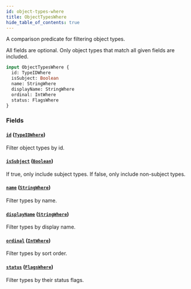 ```yaml
---
id: object-types-where
title: ObjectTypesWhere
hide_table_of_contents: true
---
```



A comparison predicate for filtering object types.

All fields are optional. Only object types that match all given fields are included.

```graphql
input ObjectTypesWhere {
  id: TypeIDWhere
  isSubject: Boolean
  name: StringWhere
  displayName: StringWhere
  ordinal: IntWhere
  status: FlagsWhere
}
```


### Fields

#### [`id`](#) ([`TypeIDWhere`](/docs/directory-api-reference/schema/inputs/type-idwhere))

Filter object types by id.


#### [`isSubject`](#) ([`Boolean`](/docs/directory-api-reference/schema/scalars/boolean))

If true, only include subject types. If false, only include non-subject types.


#### [`name`](#) ([`StringWhere`](/docs/directory-api-reference/schema/inputs/string-where))

Filter types by name.


#### [`displayName`](#) ([`StringWhere`](/docs/directory-api-reference/schema/inputs/string-where))

Filter types by display name.


#### [`ordinal`](#) ([`IntWhere`](/docs/directory-api-reference/schema/inputs/int-where))

Filter types by sort order.


#### [`status`](#) ([`FlagsWhere`](/docs/directory-api-reference/schema/inputs/flags-where))

Filter types by their status flags.




